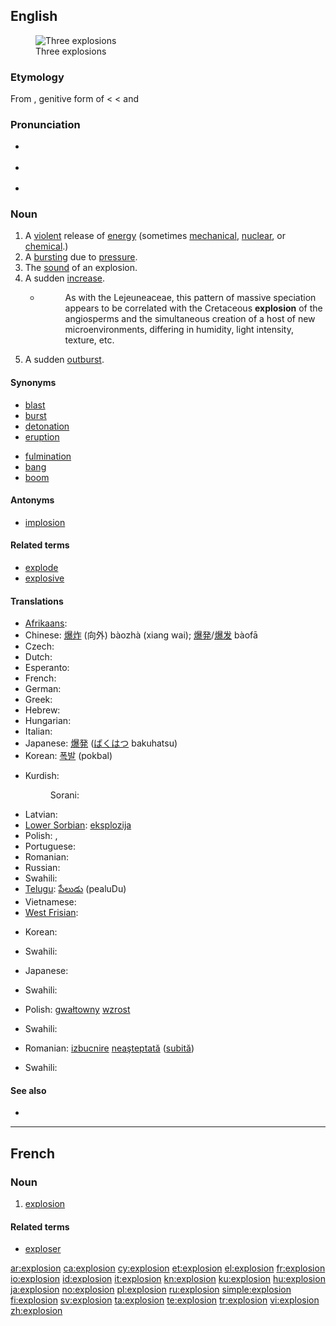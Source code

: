 ==English==
[[Image:Explosions.jpg|thumb|Three explosions]]

===Etymology===
From {{etyl|la}} {{term|explosionis|explōsiōnis|lang=la}}, genitive form of {{term|explosio|explōsio|lang=la}} < {{term|explodo|explōdo|I drive out by clapping|lang=la}} < {{term|ex-|lang=la}} and {{term|plodo|plōdo|I clap or strike|lang=la}}

===Pronunciation===
* {{a|RP}} {{IPA|/ɪkˈspləʊ.ʒən/}}
* {{a|US}} {{IPA|/ɛkˈsploʊ.ʒən/}}
* {{audio|en-us-explosion.ogg|Audio (US)}}

===Noun===
{{en-noun}}

# A [[violent]] release of [[energy]] (sometimes [[mechanical]], [[nuclear]], or [[chemical]].)
# A [[burst]]ing due to [[pressure]].
# The [[sound]] of an explosion.
# A sudden [[increase]].
#* {{RQ:Schuster Hepaticae V|3-4}}
#*: As with the Lejeuneaceae, this pattern of massive speciation appears to be correlated with the Cretaceous '''explosion''' of the angiosperms and the simultaneous creation of a host of new microenvironments, differing in humidity, light intensity, texture, etc.
# A sudden [[outburst]].

====Synonyms====
{{top2}}
* [[blast]]
* [[burst]]
* [[detonation]]
* [[eruption]]
{{mid2}}
* [[fulmination]]
* [[bang]]
* [[boom]]
{{bottom}}

====Antonyms====
* [[implosion]]

====Related terms====
* [[explode]]
* [[explosive]]

====Translations====
{{trans-top|a violent release of energy}}
* [[Afrikaans]]: {{t-|af|ontploffing|xs=Afrikaans}}
* Chinese: [[爆炸]] (向外) bàozhà (xiang wai); [[爆発]]/[[爆发]] bàofā
* Czech: {{t-|cs|výbuch|m}}
* Dutch: {{t+|nl|explosie}}
* Esperanto: {{t-|eo|eksplodo|xs=Esperanto}}
* French: {{t+|fr|explosion|f}}
* German: {{t+|de|Explosion|f}}
* Greek: {{t+|el|έκρηξη}}
* Hebrew: {{t+|he|פיצוץ}}
* Hungarian: {{t+|hu|robbanás}}
* Italian: {{t+|it|esplosione|f}}
* Japanese: [[爆発]] ([[ばくはつ]] bakuhatsu)
* Korean: [[폭발]] (pokbal)
{{trans-mid}}
* Kurdish:
*: Sorani: {{t|ku|ته‌قاندن|tr=taqAndin|sc=ku-Arab}}
* Latvian: {{t|lv|sprādziens|m}}
* [[Lower Sorbian]]: [[eksplozija]] {{f}}
* Polish: {{t-|pl|wybuch|m}}, {{t-|pl|eksplozja|f}}
* Portuguese: {{t+|pt|explosão}}
* Romanian: {{t|ro|explozie|f}}
* Russian: {{t|ru|взрыв|tr=vzryv}}
* Swahili: {{t+|sw|mlipuko|xs=Swahili}}
* [[Telugu]]: [[పేలుడు]] (pealuDu)
* Vietnamese: {{t|vi|nổ|xs=Vietnamese}}
* [[West Frisian]]: {{t-|fy|ûntploffing|n|xs=West Frisian}}
{{trans-bottom}}
{{trans-top|a bursting due to pressure}}
* Korean: {{t|ko|폭발|tr=pʰok.p’al|sc=Kore}}
{{trans-mid}}
* Swahili: {{t+|sw|mlipuko|xs=Swahili}}
{{trans-bottom}}
{{trans-top|the sound of an explosion}}
* Japanese: {{t|ja|爆発音|tr=ばくはつおん bakuhatsuon|sc=Jpan}}
{{trans-mid}}
* Swahili: {{t+|sw|mlipuko|xs=Swahili}}
{{trans-bottom}}
{{trans-top|a sudden increase}}
* Polish: [[gwałtowny]] [[wzrost]]
{{trans-mid}}
* Swahili: {{t+|sw|mlipuko|xs=Swahili}}
{{trans-bottom}}
{{trans-top|a sudden outburst}}
* Romanian: [[izbucnire]] [[neaşteptat]]ă ([[subit]]ă) {{f}}
{{trans-mid}}
* Swahili: {{t+|sw|mlipuko|xs=Swahili}}
{{trans-bottom}}

====See also====
* {{pedia}}

----

==French==

===Noun===
{{fr-noun|f}}

# [[#English|explosion]]

====Related terms====
* [[exploser]]

[[ar:explosion]]
[[ca:explosion]]
[[cy:explosion]]
[[et:explosion]]
[[el:explosion]]
[[fr:explosion]]
[[io:explosion]]
[[id:explosion]]
[[it:explosion]]
[[kn:explosion]]
[[ku:explosion]]
[[hu:explosion]]
[[ja:explosion]]
[[no:explosion]]
[[pl:explosion]]
[[ru:explosion]]
[[simple:explosion]]
[[fi:explosion]]
[[sv:explosion]]
[[ta:explosion]]
[[te:explosion]]
[[tr:explosion]]
[[vi:explosion]]
[[zh:explosion]]